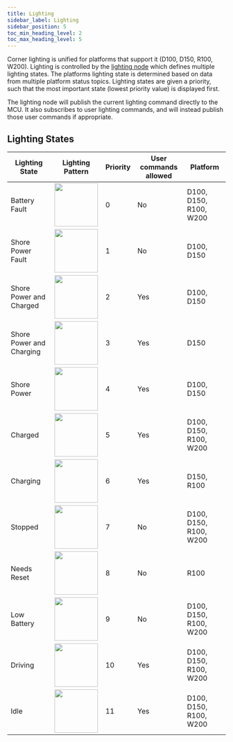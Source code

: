 ```yaml
---
title: Lighting
sidebar_label: Lighting
sidebar_position: 5
toc_min_heading_level: 2
toc_max_heading_level: 5
---
```


Corner lighting is unified for platforms that support it (D100, D150, R100, W200). Lighting is controlled by the [lighting node](https://github.com/clearpathrobotics/clearpath_common/tree/humble/clearpath_platform/src/lighting) which defines multiple lighting states.
The platforms lighting state is determined based on data from multiple platform status topics. Lighting states are given a priority, such that the most important state (lowest priority value) is displayed first.

The lighting node will publish the current lighting command directly to the MCU. It also subscribes to user lighting commands, and will instead publish those user commands if appropriate.

## Lighting States

<table>
  <thead>
    <tr>
      <th>Lighting State</th>
      <th>Lighting Pattern</th>
      <th>Priority</th>
      <th>User commands allowed</th>
      <th>Platform</th>
    </tr>
  </thead>
  <tbody>
    <tr>
      <td>Battery Fault</td>
      <td>
        <center>
          <img
            src={require("./img/battery_fault.gif").default}
            width="100"
          />
        </center>
      </td>
      <td>0</td>
      <td>No</td>
      <td>D100, D150, R100, W200</td>
    </tr>
    <tr>
      <td>Shore Power Fault</td>
      <td>
        <center>
          <img
            src={require("./img/shore_fault.gif").default}
            width="100"
          />
        </center>
      </td>
      <td>1</td>
      <td>No</td>
      <td>D100, D150</td>
    </tr>
    <tr>
      <td>Shore Power and Charged</td>
      <td>
        <center>
          <img
            src={require("./img/shore_and_charged.gif").default}
            width="100"
          />
        </center>
      </td>
      <td>2</td>
      <td>Yes</td>
      <td>D100, D150</td>
    </tr>
    <tr>
      <td>Shore Power and Charging</td>
      <td>
        <center>
          <img
            src={require("./img/shore_and_charging.gif").default}
            width="100"
          />
        </center>
      </td>
      <td>3</td>
      <td>Yes</td>
      <td>D150</td>
    </tr>
    <tr>
      <td>Shore Power</td>
      <td>
        <center>
          <img
            src={require("./img/shore_power.png").default}
            width="100"
          />
        </center>
      </td>
      <td>4</td>
      <td>Yes</td>
      <td>D100, D150</td>
    </tr>
    <tr>
      <td>Charged</td>
      <td>
        <center>
          <img
            src={require("./img/charged.png").default}
            width="100"
          />
        </center>
      </td>
      <td>5</td>
      <td>Yes</td>
      <td>D100, D150, R100, W200</td>
    </tr>
    <tr>
      <td>Charging</td>
      <td>
        <center>
          <img
            src={require("./img/charging.gif").default}
            width="100"
          />
        </center>
      </td>
      <td>6</td>
      <td>Yes</td>
      <td>D150, R100</td>
    </tr>
    <tr>
      <td>Stopped</td>
      <td>
        <center>
          <img
            src={require("./img/stopped.gif").default}
            width="100"
          />
        </center>
      </td>
      <td>7</td>
      <td>No</td>
      <td>D100, D150, R100, W200</td>
    </tr>
    <tr>
      <td>Needs Reset</td>
      <td>
        <center>
          <img
            src={require("./img/needs_reset.gif").default}
            width="100"
          />
        </center>
      </td>
      <td>8</td>
      <td>No</td>
      <td>R100</td>
    </tr>
    <tr>
      <td>Low Battery</td>
      <td>
        <center>
          <img
            src={require("./img/low_battery.gif").default}
            width="100"
          />
        </center>
      </td>
      <td>9</td>
      <td>No</td>
      <td>D100, D150, R100, W200</td>
    </tr>
    <tr>
      <td>Driving</td>
      <td>
        <center>
          <img
            src={require("./img/driving.png").default}
            width="100"
          />
        </center>
      </td>
      <td>10</td>
      <td>Yes</td>
      <td>D100, D150, R100, W200</td>
    </tr>
    <tr>
      <td>Idle</td>
      <td>
        <center>
          <img
            src={require("./img/idle.png").default}
            width="100"
          />
        </center>
      </td>
      <td>11</td>
      <td>Yes</td>
      <td>D100, D150, R100, W200</td>
    </tr>
  </tbody>
</table>
